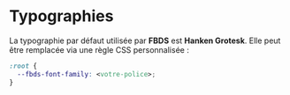  
 
<Meta of={FbdsTypographyStories} />
 
# Typographies

La typographie par défaut utilisée par **FBDS** est **Hanken Grotesk**. Elle peut être remplacée via une règle CSS personnalisée :

```css
:root {
  --fbds-font-family: <votre-police>;
}
```

<Canvas of={FbdsTypographyStories.Typography} sourceState="none" withToolbar={false} />
